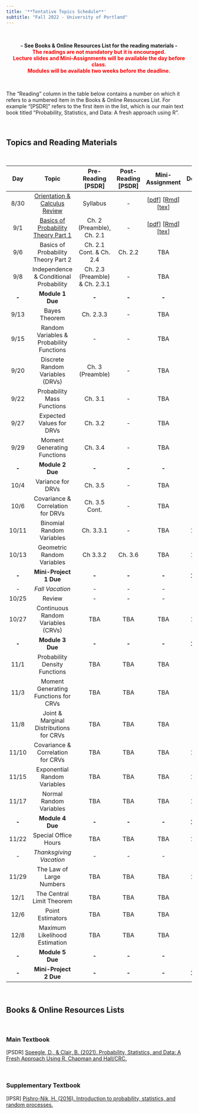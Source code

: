 ```yaml
---
title: '**Tentative Topics Schedule**'
subtitle: "Fall 2022 - University of Portland"
---
```


<br>

<center>**- See Books & Online Resources List for the reading materials -**</center>
<center><span style="color:red">**The readings are not mandatory but it is encouraged.**</span></center>
<center><span style="color:red">**Lecture slides and Mini-Assignments will be available the day before class.**</span></center>
<center><span style="color:red">**Modules will be available two weeks before the deadline.**</span></center>

<br>

The "Reading" column in the table below contains a number on which it refers to a numbered item in the Books & Online Resources List. For example "[PSDR]" refers to the first item in the list, which is our main text book titled "Probability, Statistics, and Data: A fresh approach using R". 

<br>

## **Topics and Reading Materials**

<br>

| **Day** |                 **Topic**                 |      **Pre-Reading [PSDR]**     | **Post-Reading [PSDR]** | **Mini-Assignment** | **Deadline** |
|:-------:|:-----------------------------------------:|:-------------------------------:|:-----------------------:|:-------------------:|:------------:|
|   8/30  |       [Orientation \& Calculus Review](topics/20220830/orientation-and-calculus-review.html)      |             Syllabus            |            -            |         [[pdf](topics/20220830/ma-mth461a-20220830.pdf){target="_blank"}] [[Rmd](topics/20220830/ma-mth461a-20220830.Rmd){target="_blank"}] [[tex](topics/20220830/ma-mth461a-20220830.tex){target="_blank"}]         |     8/31     |
|   9/1   |    [Basics of Probability Theory Part 1](topics/20220901/basics-of-probability-theory-part-1.html){target="_blank"}    |    Ch. 2 (Preamble), Ch. 2.1    |            -            |         [[pdf](topics/20220901/ma-mth461a-20220901.pdf){target="_blank"}] [[Rmd](topics/20220901/ma-mth461a-20220901.Rmd){target="_blank"}] [[tex](topics/20220901/ma-mth461a-20220901.tex){target="_blank"}]         |      9/1     |
|   9/6   |    Basics of Probability Theory Part 2    |     Ch. 2.1 Cont. \& Ch. 2.4    |         Ch. 2.2         |         TBA         |      9/6     |
|   9/8   |  Independence \& Conditional Probability  | Ch. 2.3 (Preamble) \& Ch. 2.3.1 |            -            |         TBA         |      9/8     |
|  **-**  |              **Module 1 Due**             |              **-**              |          **-**          |        **-**        |    **9/9**   |
|   9/13  |               Bayes Theorem               |            Ch. 2.3.3            |            -            |         TBA         |     9/13     |
|   9/15  | Random Variables \& Probability Functions |                -                |            -            |         TBA         |     9/15     |
|   9/20  |      Discrete Random Variables (DRVs)     |         Ch. 3 (Preamble)        |            -            |         TBA         |     9/20     |
|   9/22  |         Probability Mass Functions        |             Ch. 3.1             |            -            |         TBA         |     9/22     |
|   9/27  |          Expected Values for DRVs         |             Ch. 3.2             |            -            |         TBA         |     9/27     |
|   9/29  |        Moment Generating Functions        |             Ch. 3.4             |            -            |         TBA         |     9/29     |
|  **-**  |              **Module 2 Due**             |              **-**              |          **-**          |        **-**        |   **9/30**   |
|   10/4  |             Variance for DRVs             |             Ch. 3.5             |            -            |         TBA         |     10/4     |
|   10/6  |     Covariance \& Correlation for DRVs    |          Ch. 3.5 Cont.          |            -            |         TBA         |     10/6     |
|  10/11  |         Binomial Random Variables         |            Ch. 3.3.1            |            -            |         TBA         |     10/11    |
|  10/13  |         Geometric Random Variables        |             Ch 3.3.2            |         Ch. 3.6         |         TBA         |     10/13    |
|  **-**  |           **Mini-Project 1 Due**          |              **-**              |          **-**          |        **-**        |   **10/14**  |
|   _-_   |              _Fall Vacation_              |               _-_               |           _-_           |         _-_         |      _-_     |
|  10/25  |                   Review                  |                -                |            -            |          -          |       -      |
|  10/27  |     Continuous Random Variables (CRVs)    |               TBA               |           TBA           |         TBA         |     10/27    |
|  **-**  |              **Module 3 Due**             |              **-**              |          **-**          |        **-**        |   **10/28**  |
|   11/1  |       Probability Density Functions       |               TBA               |           TBA           |         TBA         |     11/1     |
|   11/3  |    Moment Generating Functions for CRVs   |               TBA               |           TBA           |         TBA         |     11/3     |
|   11/8  |  Joint \& Marginal Distributions for CRVs |               TBA               |           TBA           |         TBA         |     11/8     |
|  11/10  |     Covariance \& Correlation for CRVs    |               TBA               |           TBA           |         TBA         |     11/10    |
|  11/15  |        Exponential Random Variables       |               TBA               |           TBA           |         TBA         |     11/15    |
|  11/17  |          Normal Random Variables          |               TBA               |           TBA           |         TBA         |     11/17    |
|  **-**  |              **Module 4 Due**             |              **-**              |          **-**          |        **-**        |   **11/22**  |
|  11/22  |            Special Office Hours           |               TBA               |           TBA           |         TBA         |     11/22    |
|   _-_   |          _Thanksgiving Vacation_          |               _-_               |           _-_           |         _-_         |      _-_     |
|  11/29  |          The Law of Large Numbers         |               TBA               |           TBA           |         TBA         |     11/29    |
|   12/1  |         The Central Limit Theorem         |               TBA               |           TBA           |         TBA         |     12/1     |
|   12/6  |              Point Estimators             |               TBA               |           TBA           |         TBA         |     12/6     |
|   12/8  |       Maximum Likelihood Estimation       |               TBA               |           TBA           |         TBA         |     12/8     |
|  **-**  |              **Module 5 Due**             |              **-**              |          **-**          |        **-**        |   **12/9**   |
|  **-**  |           **Mini-Project 2 Due**          |              **-**              |          **-**          |        **-**        |   **12/15**  |

<br>

## **Books & Online Resources Lists**

<br>

### Main Textbook

[PSDR]   [Speegle, D., & Clair, B. (2021). Probability, Statistics, and Data: A Fresh Approach Using R. Chapman and Hall/CRC.](https://mathstat.slu.edu/~speegle/_book/){target="_blank"}

<br>

### Supplementary Textbook

[IPSR]   [Pishro-Nik, H. (2016). Introduction to probability, statistics, and random processes.](https://www.probabilitycourse.com/){target="_blank"}

<br>